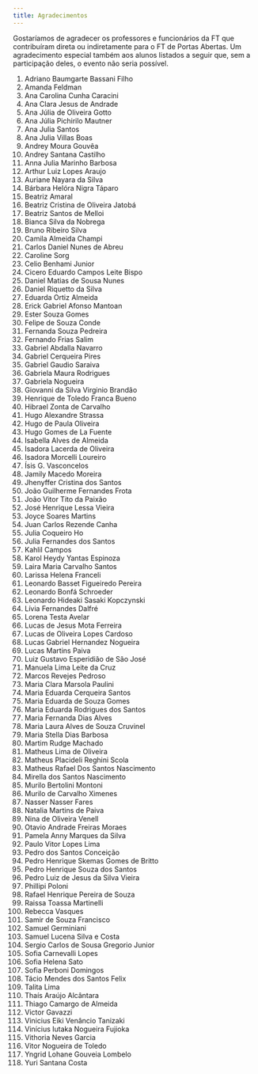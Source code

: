 ```yaml
---
title: Agradecimentos
---
```


Gostaríamos de agradecer os professores e funcionários da FT que contribuíram direta ou indiretamente para o FT de Portas Abertas. Um agradecimento especial também aos alunos listados a seguir que, sem a participação deles, o evento não seria possível.

1. 	Adriano Baumgarte Bassani Filho
2. 	Amanda Feldman
3. 	Ana Carolina Cunha Caracini
4. 	Ana Clara Jesus de Andrade
5. 	Ana Júlia de Oliveira Gotto
6. 	Ana Júlia Pichirilo Mautner
7. 	Ana Julia Santos
8. 	Ana Julia Villas Boas
9. 	Andrey Moura Gouvêa
10. Andrey Santana Castilho
11. Anna Julia Marinho Barbosa
12. Arthur Luiz Lopes Araujo
13. Auriane Nayara da Silva
14. Bárbara Helóra Nigra Táparo
15. Beatriz Amaral
16. Beatriz Cristina de Oliveira Jatobá
17. Beatriz Santos de Melloi
18. Bianca Silva da Nobrega
19. Bruno Ribeiro Silva
20. Camila Almeida Champi
21. Carlos Daniel Nunes de Abreu
22. Caroline Sorg
23. Celio Benhami Junior
24. Cicero Eduardo Campos Leite Bispo
25. Daniel Matias de Sousa Nunes
26. Daniel Riquetto da Silva
27. Eduarda Ortiz Almeida
28. Erick Gabriel Afonso Mantoan
29. Ester Souza Gomes
30. Felipe de Souza Conde
31. Fernanda Souza Pedreira
32. Fernando Frias Salim 
33. Gabriel Abdalla Navarro
34. Gabriel Cerqueira Pires
35. Gabriel Gaudio Saraiva
36. Gabriela Maura Rodrigues
37. Gabriela Nogueira
38. Giovanni da Silva Virginio Brandão
39. Henrique de Toledo Franca Bueno
40. Hibrael Zonta de Carvalho
41. Hugo Alexandre Strassa
42. Hugo de Paula Oliveira
43. Hugo Gomes de La Fuente
44. Isabella Alves de Almeida
45. Isadora Lacerda de Oliveira
46. Isadora Morcelli Loureiro
47. Ísis G. Vasconcelos
48. Jamily Macedo Moreira
49. Jhenyffer Cristina dos Santos
50. João Guilherme Fernandes Frota
51. João Vitor Tito da Paixão
52. José Henrique Lessa Vieira
53. Joyce Soares Martins
54. Juan Carlos Rezende Canha
55. Julia Coqueiro Ho
56. Julia Fernandes dos Santos
57. Kahlil Campos
58. ⁠Karol Heydy Yantas Espinoza
59. Laira Maria Carvalho Santos
60. Larissa Helena Franceli
61. Leonardo Basset Figueiredo Pereira
62. Leonardo Bonfá Schroeder
63. Leonardo Hideaki Sasaki Kopczynski
64. Lívia Fernandes Dalfré
65. Lorena Testa Avelar
66. Lucas de Jesus Mota Ferreira
67. Lucas de Oliveira Lopes Cardoso
68. Lucas Gabriel Hernandez Nogueira
69. Lucas Martins Paiva
70. Luiz Gustavo Esperidião de São José
71. Manuela Lima Leite da Cruz
72. Marcos Revejes Pedroso
73. Maria Clara Marsola Paulini
74. Maria Eduarda Cerqueira Santos
75. Maria Eduarda de Souza Gomes
76. Maria Eduarda Rodrigues dos Santos
77. ⁠Maria Fernanda Dias Alves
78. Maria Laura Alves de Souza Cruvinel
79. Maria Stella Dias Barbosa
80. Martim Rudge Machado
81. Matheus Lima de Oliveira
82. Matheus Placideli Reghini Scola
83. Matheus Rafael Dos Santos Nascimento
84. Mirella dos Santos Nascimento
85. Murilo Bertolini Montoni
86. Murilo de Carvalho Ximenes
87. Nasser Nasser Fares
88. Natalia Martins de Paiva
89. Nina de Oliveira Venell
90. Otavio Andrade Freiras Moraes
91. Pamela Anny Marques da Silva
92. Paulo Vitor Lopes Lima
93. Pedro dos Santos Conceição
94. Pedro Henrique Skemas Gomes de Britto
95. Pedro Henrique Souza dos Santos
96. Pedro Luiz de Jesus da Silva Vieira
97. Phillipi Poloni
98. Rafael Henrique Pereira de Souza
99. Raissa Toassa Martinelli
100. Rebecca Vasques
101. Samir de Souza Francisco
102. Samuel Germiniani
103. Samuel Lucena Silva e Costa
104. Sergio Carlos de Sousa Gregorio Junior
105. Sofia Carnevalli Lopes
106. Sofia Helena Sato
107. Sofia Perboni Domingos
108. Tácio Mendes dos Santos Felix
109. Talita Lima
110. Thaís Araújo Alcântara
111. Thiago Camargo de Almeida
112. Victor Gavazzi
113. Vinicius Eiki Venâncio Tanizaki
114. Vinícius Iutaka Nogueira Fujioka
115. Vithoria Neves Garcia
116. Vitor Nogueira de Toledo
117. Yngrid Lohane Gouveia Lombelo
118. Yuri Santana Costa

